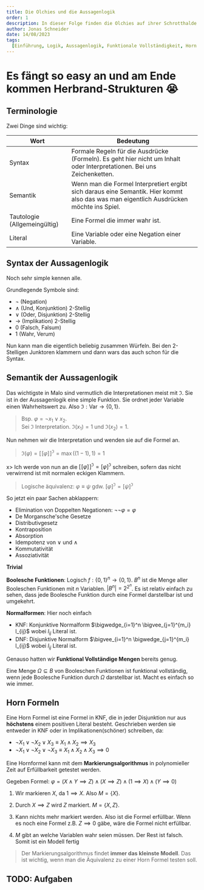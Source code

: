 ```yaml
---
title: Die Olchies und die Aussagenlogik
order: 1
description: In dieser Folge finden die Olchies auf ihrer Schrotthalde eine sehr alte Form der Logik. Sie ist schwach und nicht allzu kompliziert aber sie reicht aus, um die Olchies zu verwirren.
author: Jonas Schneider
date: 14/08/2023
tags:
  [Einführung, Logik, Aussagenlogik, Funktionale Vollständigkeit, Horn Formeln]
---
```


# Es fängt so easy an und am Ende kommen Herbrand-Strukturen 😭

## Terminologie

Zwei Dinge sind wichtig:

| Wort                         | Bedeutung                                                                                                                               |
| ---------------------------- | --------------------------------------------------------------------------------------------------------------------------------------- |
| Syntax                       | Formale Regeln für die Ausdrücke (Formeln). Es geht hier nicht um Inhalt oder Interpretationen. Bei uns Zeichenketten.                  |
| Semantik                     | Wenn man die Formel Interpretiert ergibt sich daraus eine Semantik. Hier kommt also das was man eigentlich Ausdrücken möchte ins Spiel. |
| Tautologie (Allgemeingültig) | Eine Formel die immer wahr ist.                                                                                                         |
| Literal                      | Eine Variable oder eine Negation einer Variable.                                                                                        |

## Syntax der Aussagenlogik

Noch sehr simple kennen alle.

Grundlegende Symbole sind:

- $\neg$ (Negation)
- $\land$ (Und, Konjunktion) 2-Stellig
- $\lor$ (Oder, Disjunktion) 2-Stellig
- $\to$ (Implikation) 2-Stellig
- $0$ (Falsch, Falsum)
- $1$ (Wahr, Verum)

Nun kann man die eigentlich beliebig zusammen Würfeln. Bei den 2-Stelligen Junktoren klammern und dann wars das auch schon für die Syntax.

## Semantik der Aussagenlogik

Das wichtigste in Malo sind vermutlich die Interpretationen meist mit $\mathfrak{I}$.
Sie ist in der Aussagenlogik eine simple Funktion. Sie ordnet jeder Variable einen Wahrheitswert zu.
Also $\mathfrak{I}: \text{Var} \to \{0,1\}$.

> Bsp. $\varphi = \lnot x_1 \lor x_2$.\
>  Sei $\mathfrak{I}$ Interpretation. $\mathfrak{I}(x_1) = 1$ und $\mathfrak{I}(x_2) = 1$.

Nun nehmen wir die Interpretation und wenden sie auf die Formel an.

> $\mathfrak{I}(\varphi) = [\![ \varphi ]\!]^\mathfrak{I} = \max ((1-1), 1) = 1$

x> Ich werde von nun an die $[\![ \varphi ]\!]^\mathfrak{I} = [ \varphi]^\mathfrak{I}$ schreiben, sofern das nicht verwirrend ist mit normalen eckigen Klammern.

> Logische äquivalenz: $\varphi \equiv \psi$ gdw. $[\varphi]^\mathfrak{I} = [\psi]^\mathfrak{I}$

So jetzt ein paar Sachen abklappern:

- Elimination von Doppelten Negationen: $\lnot \lnot \varphi = \varphi$
- De Morgansche'sche Gesetze
- Distributivgesetz
- Kontraposition
- Absorption
- Idempotenz von $\lor$ und $\land$
- Kommutativität
- Assoziativität

**Trivial**

**Boolesche Funktionen**: Logisch $f: \{0,1\}^n \to \{0,1\}$. $B^n$ ist die Menge aller Booleschen Funktionen mit $n$ Variablen.
$|B^n| = 2^{2^n}$. Es ist relativ einfach zu sehen, dass jede Boolesche Funktion durch eine Formel darstellbar ist und umgekehrt.

**Normalformen**: Hier noch einfach

- KNF: Konjunktive Normalform $\bigwedge_{i=1}^n \bigvee_{j=1}^{m_i} l_{ij}$ wobei $l_{ij}$ Literal ist.
- DNF: Disjunktive Normalform $\bigvee_{i=1}^n \bigwedge_{j=1}^{m_i} l_{ij}$ wobei $l_{ij}$ Literal ist.

Genauso hatten wir **Funktional Vollständige Mengen** bereits genug.

Eine Menge $\Omega \subseteq B$ von Booleschen Funktionen ist funktional vollständig, wenn jede Boolesche Funktion durch $\Omega$ darstellbar ist.
Macht es einfach so wie immer.

## Horn Formeln

Eine Horn Formel ist eine Formel in KNF, die in jeder Disjunktion nur aus **höchstens** einem positiven Literal besteht.
Geschrieben werden sie entweder in KNF oder in Implikationen(schöner) schreiben, da:

- $\lnot X_1 \lor \lnot X_2 \lor X_3 \equiv X_1 \land X_2 \implies X_3$
- $\lnot X_1 \lor \lnot X_2 \lor \lnot X_3 \equiv X_1 \land X_2 \land X_3 \implies 0$

Eine Hornformel kann mit dem **Markierungsalgorithmus** in polynomieller Zeit auf Erfüllbarkeit getestet werden.

Gegeben Formel: $\varphi = (X \land Y \implies Z) ∧ (X \implies Z) ∧ (1 \implies X) ∧ (Y \implies 0)$

1. Wir markieren $X$, da $1 \implies X$. Also $M=\{X\}$.

2. Durch $X \implies Z$ wird $Z$ markiert. $M=\{X,Z\}$.

3. Kann nichts mehr markiert werden. Also ist die Formel erfüllbar. Wenn es noch eine Formel z.B. $Z \implies 0$ gäbe, wäre die Formel nicht erfüllbar.

4. $M$ gibt an welche Variablen wahr seien müssen. Der Rest ist falsch. Somit ist ein Modell fertig

> Der Markierungsalgorithmus findet **immer das kleinste Modell**. Das ist wichtig, wenn man die Äquivalenz zu einer Horn Formel testen soll.

## TODO: Aufgaben
